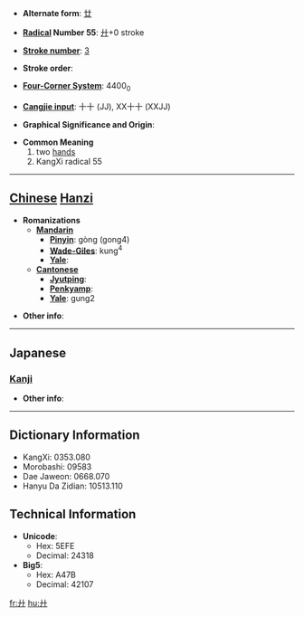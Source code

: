 * '''Alternate form''': [[廿]]

* '''[[Wiktionary:Chinese radical index| Radical]] Number 55''': [[Wiktionary:Chinese radical index 廾|廾]]+0 stroke

* '''[[Wiktionary:Chinese total strokes index|Stroke number]]''': [[Wiktionary:Chinese total strokes index 3|3]]

* '''Stroke order''': 

* '''[[Wiktionary:Chinese four corner index|Four-Corner System]]''': 4400<sub>0</sub>

* '''[[Wiktionary:Chinese Cangjie index|Cangjie input]]''': 十十 (JJ), XX十十 (XXJJ)

* '''Graphical Significance and Origin''': 

* '''Common Meaning'''
*#two [[hand]]s
*# KangXi radical 55


----

== [[Chinese]] [[Hanzi]] ==

* '''Romanizations'''
** '''[[Mandarin]]'''
*** '''[[Pinyin]]''': gòng (gong4)
*** '''[[Wade-Giles]]''': kung<sup>4</sup>
*** '''[[Yale]]''': 
** '''[[Cantonese]]'''
*** '''[[Jyutping]]''':
*** '''[[Penkyamp]]''': 
*** '''[[Yale]]''': gung2

* '''Other info''': 

----

==Japanese==
===[[Kanji]]===
{{kanji|on readings=[[きょう]] (kyō), [[く]] (ku)|kun readings=[[ささげる]] (sasageru)}}

* '''Other info''':  

----

== Dictionary Information ==

* KangXi: 0353.080
* Morobashi: 09583
* Dae Jaweon: 0668.070
* Hanyu Da Zidian: 10513.110

== Technical Information ==

* '''Unicode''':
** Hex: 5EFE
** Decimal: 24318
* '''Big5''':
** Hex: A47B
** Decimal: 42107

[[fr:廾]]
[[hu:廾]]